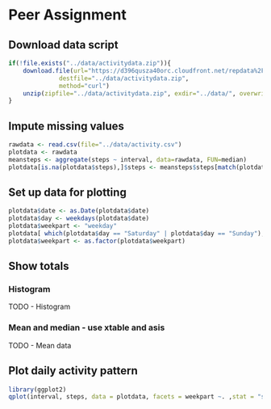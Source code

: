 # Peer Assignment

## Download data script
```r
if(!file.exists("../data/activitydata.zip")){
    download.file(url="https://d396qusza40orc.cloudfront.net/repdata%2Fdata%2Factivity.zip", 
              destfile="../data/activitydata.zip", 
              method="curl")
    unzip(zipfile="../data/activitydata.zip", exdir="../data/", overwrite=TRUE)
}
```

## Impute missing values

``` r
rawdata <- read.csv(file="../data/activity.csv")
plotdata <- rawdata
meansteps <- aggregate(steps ~ interval, data=rawdata, FUN=median)
plotdata[is.na(plotdata$steps),]$steps <- meansteps$steps[match(plotdata[is.na(plotdata$steps),]$interval, meansteps$interval)]
```

## Set up data for plotting
```r
plotdata$date <- as.Date(plotdata$date)
plotdata$day <- weekdays(plotdata$date)
plotdata$weekpart <- "weekday"
plotdata[ which(plotdata$day == "Saturday" | plotdata$day == "Sunday"), ]$weekpart <- "weekend"
plotdata$weekpart <- as.factor(plotdata$weekpart)
```

## Show totals

### Histogram

TODO - Histogram

### Mean and median - use xtable and asis

TODO - Mean data

## Plot daily activity pattern
```r
library(ggplot2)
qplot(interval, steps, data = plotdata, facets = weekpart ~. ,stat = "summary", fun.y = "mean", geom = "line")
```